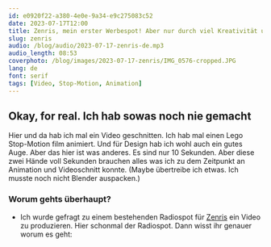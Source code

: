 ```yaml
---
id: e0920f22-a380-4e0e-9a34-e9c275083c52
date: 2023-07-17T12:00
title: Zenris, mein erster Werbespot! Aber nur durch viel Kreativität und Improvisation.
slug: zenris
audio: /blog/audio/2023-07-17-zenris-de.mp3
audio_length: 08:53
coverphoto: /blog/images/2023-07-17-zenris/IMG_0576-cropped.JPG
lang: de
font: serif
tags: [Video, Stop-Motion, Animation]
---
```


## Okay, for real. Ich hab sowas noch nie gemacht

Hier und da hab ich mal ein Video geschnitten. Ich hab mal einen Lego Stop-Motion film animiert. Und für Design hab ich wohl auch ein gutes Auge. Aber das hier ist was anderes. Es sind nur 10 Sekunden. Aber diese zwei Hände voll Sekunden brauchen alles was ich zu dem Zeitpunkt an Animation und Videoschnitt konnte. (Maybe übertreibe ich etwas. Ich musste noch nicht Blender auspacken.)

### Worum gehts überhaupt?

* Ich wurde gefragt zu einem bestehenden Radiospot für [Zenris](https://zenris.eu/) ein Video zu produzieren.
Hier schonmal der Radiospot. Dann wisst ihr genauer worum es geht:

<Audio title="Ton Aufnahme des Radiospots von Zenris" src="/blog/images/2023-07-17-zenris/Zenris-Radiospot.mp3" />

### Einzige Wünsche

1. Ne Schraubenpackung soll gezeigt werden. Einmal voll und einmal nur halb voll.
2. Der Ton soll genau der des Radiospots sein.

Bis auf die beiden Wünsche… kreative Freiheit!
Wobei noch ein Wunsch:

3. **Bitte bis vorgestern.** Genau genommen würden die es gerne genau in dieser Woche ausstrahlen. Wir haben Dienstag. Das find ich ein bisschen knapp. Aber I guess ich brauch ne Challenge. Und es sind doch nur fucking 10 Sekunden. Was soll schon schief gehen.

(Spoiler ich habs bis Freitag Mittag geschafft.)

Durch den Zeitdruck muss ich spätestens morgen anfangen. Also keine Zeit eine Original Packung mit Schrauben von denen aus Bayern nach Berlin schicken zu lassen. Erste ToDo also: Zum nächsten Baumarkt und eine photogene Schraubenpackung kaufen.

Die Schraubenpackungen glänzten alle! Entweder waren sie auf Plastik und so eh nicht zu gebrauchen oder die waren beschichtet bedruckt und wären so mega viel Arbeit im Video gewesen. Ich hatte nicht vor mich aus jedem Frame aus der Spiegelung rauszubearbeiten. Das glänzen sieht auch nicht so nachhaltig aus, wie deren Original-Verpackungen.
Ich zweifelte schon langsam an dem Projekt. Aber nach ewigem Suchen hab ich wohl die zwei letzten Packungen gefunden, die matt bedruck waren. Durch ein zufälliges Gespräch mit dem Marktleiter hab ich erfahren, dass letztens der Lieferrand gewechselt wurde. Also noch gerade rechtzeitig.

Mein Plan: Zuhause schnell drehen, schneiden und heute fertig werden. (Es ist Mittwoch um 18 Uhr.)

Zuhause hab ich erstmal Storyboards gezeichnet. Das macht man so doch beim Film?

### Ich hatte zwei Ideen

**Erste:** Die Schrauben-Schachtel liegt auf dem Untergrund. Passend zum Ton wird sie in der Mitte geteilt und die Schrauben fallen raus.
In hind-sight klingt die Idee etwas blutig und bringt den Gedanken von weniger Schrauben nicht ganz rüber. Zu dem Zeitpunkt wusste ich das noch nicht. Zum Glück musste ich die zweite Idee ausprobieren, bevor ich die Schachtel zerschneiden würde.

**Zweite:** Die Schachtel steht und durch das Guckfenster sieht man wie die Schrauben weniger werden.
Das klingt einfach :) Ich stell die Box hin, lass Frame für Frame eine Schraube reinfallen und in Post dreh ich das Video um… tada!

Wie erwartet war es nicht so einfach. Die Idee der Umsetzung war zwar gut.
Aber bis ich eine Stop-Motion App fürs Handy gefunden hatte, die [Onion-Skinning](https://de.wikipedia.org/wiki/Zwiebelhaut) hat (daher mit dem Handy und keine echte Kamera) und die Manuellen-Fokus anbietet, damit dieser nicht ständig wechselt. Nach 5 Apps und na gefühlten Stunde suchen hab ich eine App gefunden, die kostenlos ist und die Bilder sogar in voller Qualität speichert. Falls wer sucht, hier: [Stop Motion Factory](https://apps.apple.com/de/app/stop-motion-factory/id1566814098)

### Zweite Möglichkeit für Kreativität: Zu wenig Schrauben

Die Anzahl war genau was auf der Packung drauf steht. Aber damit war die Packung halt nur halb so voll.
Ich so: “Easy, dann fahr ich halt kurz eine zweite Packung hohlen.”
Zeit so: “Der Laden hat noch 3 Minuten auf.” (Mittwoch 19:57 Uhr)
Funny.

**Gut dass ich Lego da habe! 😍**
Mega schnell war der Boden höher und die Rückwand näher am Guck-Fenster. Ich hatte mehr Schrauben als in die Packung passten. :D (So funktionieren also Wunder ha ha 🥁)

*Ich hab noch versucht das Schütteln der Schachtel vom Anfang und Ende des Radiospots aufzunehmen, das das hat nicht so gut geklappt. Hier dennoch beide Aufnahmen unbearbeitet.*

<iframe width="560" height="315" src="https://www.youtube.com/embed/v6VyaF8UP-g" title="Video von den mehr werdenden Schrauben" allow="accelerometer; autoplay; clipboard-write; encrypted-media; gyroscope; picture-in-picture; web-share" allowFullScreen></iframe>

<iframe width="560" height="315" src="https://www.youtube-nocookie.com/embed/n_Zvckh1Owg" title="Video vom Schrauben-Schütteln" allow="accelerometer; autoplay; clipboard-write; encrypted-media; gyroscope; picture-in-picture; web-share" allowFullScreen></iframe>

## Der Analoge Teil war damit fertig! 🎉

Wir haben Donnerstag Nachmittag. Endlich konnte ich Zeit zum Schneiden finden.

Erstes Vorhaben: Alles um die Schraubenpackung weiß machen um schön einfach auf die Schachtel zu fokussieren.
Wahrscheinlich geht sowas viel einfacher. Aber meine Variante beinhaltet etwas Handarbeit: Da die Schachtel sich nur minimal bewegt (das Onion-Skinning war damit wohl doch nicht benötigt), konnte ich mit einer einfachen Maske die Box freistellen und mit einem weiß-grauen Farbverlauf das 3D des DIN-A4 Blattes nachahmen. Die Maske war mehr fidel-Arbeit als gedacht. Hat aber gut genug funktioniert. Fyi Photoshop ist mir Welten zu teuer. Daher hab ich [Affinity Photo](https://affinity.serif.com/) hierfür verwendet. *(Langsam könnte man meinen ich würde hier Produkt-Placing machen, aber für keine der erwähnten Apps bekomm ich Geld.)*

## It’s DaVinci Resolve Time

Die Grundsätze von Videoschnitt kann ich. Und DR ist mir nicht vollkommen unbekannt. Aber mit Fusion (quasi After Effects) musst ich noch nie arbeiten und bisher handelte sich mein Videoschnitt eher um wortwörtliches Schneiden und aneinanderhängen. Heißt… It’s also Google Time!

Der Schnitt ist wohl ziemlich boring… hier in Kurzform:
Die Tonspur war das Fix-Element, also hab ich die reingeladen, das Logo ans Ende gepackt, die gesprochenen Sätze zum Ton passend angezeigt (zum Orientieren), den weiß-grauen Hintergrund auf die unterste Videospur, das Schraubenvideo an den Anfang und reversed, die Blätter Bilder mit Fusion animiert und fertig. Also sehr stark verkürzt fertig. Das alles hat mehrere Stunden gedauert.

Interessanter fand ich die Probleme auf dem Weg, die nicht einfach durch stundenlange Monotone Arbeit gelöst werden konnten:

Das Startup hat keine Lizenz die Schriftart aus deren Logo woanders als im Logo zu verwenden. Die 140€ wären für das kleine Video auch ein bisschen zuviel gewesen. Zur Graphik im Logo konnte ich, mit doch wieder stupidem Durchscrollen durch alle im System Installierten Fonts, eine passende finden. Als Kontrast zur Eckigkeit der Logo-Schrift und passend zur Rundheit der Logo-Grapfik hab ich eine San Francisco Variante gewählt. (Die Schriftart des Logos wäre btw [Brothers von Emigre](https://www.emigre.com/Fonts/Brothers))

Für die Blätter hab ich nur ein paar Bilder auf Unsplash gefunden. Mein Wunsch war eher Laubbaum und das hab ich ganze einmal gefunden. Um mehr Laubbaum Blätter und Äste auf weißem Hintergrund zu bekommen, hat ein Freund mir Adobe Firefly empfohlen. Ich hatte nur einmal kurz das Text-Generierungs-Tool davon ausprobiert, und war so semi begeistert. Mit dem ganzen AI-Hype hatte ich mehr erwartet. Bilder von Text generieren funktionierte auch nicht perfekt aber gut genug für das kurze Video.

Den weißen Hintergrund bei den Laubbaum-Ast-Bildern brauchte ich btw um die ganz einfach mit dem Blend-Mode "Darken" in den grau-weiß-Farbverlauf des Hintergrund einzufügen.

**One weird Quirk von Adobe Firefly:** Scheint so als wäre der Zufall doch nicht ganz so zufällig. Die Äste hatten die Blätter oft an exakt den gleichen Stellen.

![gif der verschiedenen aber ähnlichen Blätter](/blog/images/2023-07-17-zenris/not-so-random-leaves.gif)

Das Schütteln des Logos am Anfang und Ende ist zwei Mal ein einfaches zur Seite und leicht rotiert und zur anderen Seite und in die andere Richtung rotiert. Beides mal die gleichen Werte. Und mit ein bisschen Easying per Hand die Animation nicht ganz so linear verlaufen lassen.

Jetzt hab ich viel geschrieben und ihr noch nicht viel gesehen. **Hier der fertige Werbespot:**

<iframe width="560" height="315" src="https://www.youtube.com/embed/FTVC5cB9-x0" title="Der fertige Werbespot für Zenris." allow="accelerometer; autoplay; clipboard-write; encrypted-media; gyroscope; picture-in-picture; web-share" allowFullScreen></iframe>

*Stellt gern Fragen zum Video in den YouTube Kommentaren oder mir per Mail an [hello@thomasrosen.me](mailto:hello@thomasrosen.me).*

## Fazit

**Das Photographieren für den Stop-Motion Teil und das Compositing und Schneiden hat mir mehr Spaß gemacht als erwartet. So lange ich Kreativen Einfluss habe, hoffe ich also öfter Animieren und Schneiden zu dürfen.**

Anzumerken hätte ich noch, dass ich das Video kostenlos produziert habe. Das ist in unserem kapitalistischen Wirtschaftssystem eigentlich nie eine gute Idee. (Siehe dieses [Flussdiagramm von Jessica Hische](http://www.shouldiworkforfree.com/).) Hierbei kannte ich die Person aber sehr gut und wichtigster Faktor: Ich wusste nicht mal ob ich das hinbekomme. Ich wollte nicht für was bezahlt werden, dass ich selbst lieber in den Müll werfen würde. Nobel aber für das nächste mal weiß ich, dass ich anscheinend nicht Nichts kann und werde mich entsprechend bezahlen lassen.

Weiter Anzumerken: Viele Ideen und auch ein/zwei Mini-Wünsche konnte ich nicht umsetzten. ZB sollte das Logo des Startups auf die Pappbox gephotoshopped werden. Untern den Blättern hätte eine Vinget noch gut ausgesehen. Das Schütteln der Box am Anfang um schneller zu catchen. usw

**Ich hoffe so einen kleinen Einblick in das Behind the Scenes des kleinen Werbespots geboten haben zu können.**
